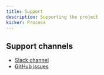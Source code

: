 ```yaml
---
title: Support
description: Supporting the project
kicker: Process
---
```


## Support channels

-   [Slack channel](https://washpost.slack.com/archives/C01FWHF12BG)
-   [GitHub issues](https://github.com/WPMedia/wpds-docs/issues)
